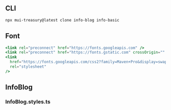 
<Meta title="Info/Blog" />

## CLI

```sh
npx mui-treasury@latest clone info-blog info-basic
```

## Font

```jsx
<link rel="preconnect" href="https://fonts.googleapis.com" />
<link rel="preconnect" href="https://fonts.gstatic.com" crossOrigin="" />
<link
  href="https://fonts.googleapis.com/css2?family=Maven+Pro&display=swap"
  rel="stylesheet"
/>
```

## InfoBlog

<Source code={raw} language="tsx" />

### InfoBlog.styles.ts

<Source code={raw2} language="tsx" />
